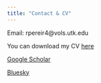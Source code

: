 ---
title: "Contact & CV"
---

Email: rpereir4\@vols.utk.edu

You can download my CV [here](https://drive.google.com/file/d/1v4RZvrjdUi43MovilmDSG8oioJqDSGH-/view?usp=sharing)

[Google Scholar](https://scholar.google.com/citations?user=P-4Mq5oAAAAJ&hl=en&oi=ao)

[Bluesky](https://bsky.app/profile/renatabeco.bsky.social)
